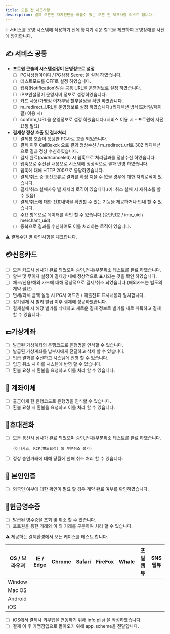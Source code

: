 ```yaml
---
title: 오픈 전 체크사항
description: 결제 오픈전 자가진단을 해볼수 있는 오픈 전 체크사항 리스트 입니다.
---
```





💡 서비스를 운영 시스템에 적용하기 전에 놓치기 쉬운 항목을 체크하여 운영장애를 사전에 방지합니다.

## ✍️ 서비스 공통

* **포트원 콘솔의 시스템설정이 운영정보로 설정**
  * [ ] PG사상점아이디 / PG상점 Secret 을 설정 하였습니다.
  * [ ] 테스트모드를 OFF로 설정 하였습니다.
  * [ ] 웹훅(Notification)발송 공통 URL을 운영정보로 설정 하였습니다.
  * [ ] IP보안설정이 운영서버 정보로 설정하였습니다.
  * [ ] 카드 사용/가맹점 이자부담 할부설정을 확인 하였습니다.
  * [ ] m\_redirect\_URL을 운영정보로 설정 하였습니다.(리디렉션 방식(모바일/페이팔) 이용 시)
  * [ ] confirm\_URL을 운영정보로 설정 하였습니다.(서비스 이용 시 - 포트원에 사전 요청 필요)
* **결제창 정상 호출 및 결과처리**
  * [ ] 결제창 호출이 셋팅한 PG사로 호출 되었습니다.
  * [ ] 결제 이후 CallBakck 으로 결과 정상수신 / m\_redirect\_url로 302 리디렉션으로 결과 정상 수신하였습니다.
  * [ ] 결제 완료(paid/canceled) 시 웹훅으로 처리결과를 정상수신 하였습니다.
  * [ ] 웹훅으로 수신된 내용으로 시스템에 정상적으로 결과 반영 하였습니다.
  * [ ] 웹훅에 대해 HTTP 200으로 응답하였습니다.
  * [ ] 결제/취소 중 통신오류로 결과를 확정 지을 수 없을 경우에 대한 처리로직이 있습니다.
  * [ ] 결제/취소 실패사유 별 재처리 로직이 있습니다.(예: 취소 실패 시 재취소를 할 수 있음)
  * [ ] 결제/취소에 대한 전표내역을 확인할 수 있는 기능을 제공하거나 안내 할 수 있습니다.
  * [ ] 주요 항목으로 데이터를 확인 할 수 있습니다.(승인번호 / imp\_uid / merchant\_uid)
  * [ ] 중복으로 결과를 수신하여도 이를 처리하는 로직이 있습니다.

⚠️ 결제수단 별 확인사항을 체크합니다.

## 💳신용카드

* [ ] 모든 카드사 심사가 완료 되었으며 승인,전체/부분취소 테스트를 완료 하였습니다.
* [ ] 할부 및 무이자 설정이 결제창 내에 정상적으로 표시되는 것을 확인 하였습니다.
* [ ] 체크/신용/해외 카드에 대해 정상적으로 결제/취소 되었습니다.(해외카드는 별도의 계약 필요)
* [ ] 면세/과세 금액 설정 시 PG사 어드민 / 매출전표 표시내용과 일치합니다.
* [ ] 정기결제 시 빌키 발급 이후 결제에 성공하였습니다.
* [ ] 결제실패 시 해당 빌키를 삭제하고 새로운 결제 정보로 빌키를 새로 취득하고 결제 할 수 있습니다.

## 💵가상계좌

* [ ] 발급된 가상계좌의 은행코드로 은행명을 인식할 수 있습니다.
* [ ] 발급된 가상계좌를 납부자에게 전달하고 삭제 할 수 있습니다.
* [ ] 입급 결과를 수신하고 시스템에 반영 할 수 있습니다.
* [ ] 입금 취소 시 이를 시스템에 반영 할 수 있습니다.
* [ ] 환불 요청 시 환불을 요청하고 이를 처리 할 수 있습니다.

## 💸 계좌이체

* [ ] 출금이체 한 은행코드로 은행명을 인식할 수 있습니다.
* [ ] 환불 요청 시 환불을 요청하고 이를 처리 할 수 있습니다.

## 📱휴대전화

*   [ ] 모든 통신사 심사가 완료 되었으며 승인,전체/부분취소 테스트를 완료 하였습니다.

    ```
    (이니시스, KCP(별도요청) 외 부분취소 불가)
    ```
* [ ] 정상 승인거래에 대해 당월에 한해 취소 처리 할 수 있습니다.

## 🙋 본인인증

* [ ] 외국인 여부에 대한 확인이 필요 할 경우 계약 완료 여부를 확인하였습니다.

## 🧾현금영수증

* [ ] 발급된 영수증을 조회 및 취소 할 수 있습니다.
* [ ] 포트원을 통한 거래와 이 외 거래를 구분하여 처리 할 수 있습니다.

⚠️ 제공하는 결제환경에서 모든 케이스를 테스트 합니다.

| OS / 브라우져 | IE / Edge | Chrome | Safari | FireFox | Whale | 포털 웹뷰 | SNS 웹뷰 |
| --------- | --------- | ------ | ------ | ------- | ----- | ----- | ------ |
| Window    |           |        |        |         |       |       |        |
| Mac OS    |           |        |        |         |       |       |        |
| Android   |           |        |        |         |       |       |        |
| iOS       |           |        |        |         |       |       |        |

* [ ] iOS에서 결제사 외부앱을 연동하기 위해 info.plist 을 작성하였습니다.
* [ ] 결제 이 후 가맹점앱으로 돌아오기 위해 app\_scheme을 전달합니다.
